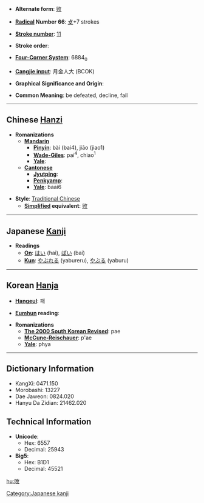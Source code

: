 * '''Alternate form''': [[败]]

* '''[[Wiktionary:Chinese radical index| Radical]] Number 66''': [[Wiktionary:Chinese radical index 攴|攴]]+7 strokes

* '''[[Wiktionary:Chinese total strokes index|Stroke number]]''': [[Wiktionary:Chinese total strokes index 11|11]]

* '''Stroke order''': 

* '''[[Wiktionary:Chinese four corner index|Four-Corner System]]''': 6884<sub>0</sub>

* '''[[Wiktionary:Chinese Cangjie index|Cangjie input]]''': 月金人大 (BCOK)

* '''Graphical Significance and Origin''': 

* '''Common Meaning''': be defeated, decline, fail

----

== Chinese [[Hanzi]] ==

* '''Romanizations'''
** '''[[Mandarin]]'''
*** '''[[Pinyin]]''': bài (bai4), jiāo (jiao1)
*** '''[[Wade-Giles]]''': pai<sup>4</sup>, chiao<sup>1</sup>
*** '''[[Yale]]''': 
** '''[[Cantonese]]'''
*** '''[[Jyutping]]''':
*** '''[[Penkyamp]]''': 
*** '''[[Yale]]''': baai6

* '''Style''': [[Traditional Chinese]] 
** '''[[Simplified Chinese|Simplified]] equivalent''': [[败]]


----

== Japanese [[Kanji]] ==

* '''Readings'''
** '''[[On]]''': [[はい]] (hai), [[ばい]] (bai)
** '''[[Kun]]''': [[やぶれる]] (yabureru), [[やぶる]] (yaburu)
  

----

== Korean [[Hanja]] ==

* '''[[Hangeul]]''': 패

* '''[[Eumhun]] reading''': 

* '''Romanizations'''
** '''[[The 2000 South Korean Revised Romanization|The 2000 South Korean Revised]]''': pae
** '''[[McCune-Reischauer]]''': p'ae
** '''[[Yale]]''': phya

----

== Dictionary Information ==

* KangXi: 0471.150
* Morobashi: 13227
* Dae Jaweon: 0824.020
* Hanyu Da Zidian: 21462.020

== Technical Information ==

* '''Unicode''':
** Hex: 6557
** Decimal: 25943
* '''Big5''':
** Hex: B1D1
** Decimal: 45521

[[Category:Japanese kanji]]

[[hu:敗]]